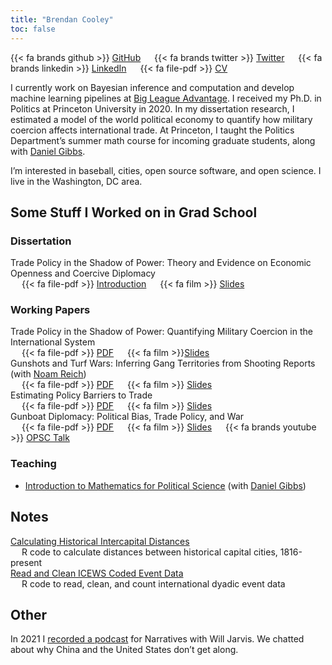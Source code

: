 ```yaml
---
title: "Brendan Cooley"
toc: false
---
```


{{< fa brands github >}} [GitHub](https://github.com/brendancooley) &emsp; {{< fa brands twitter >}} [Twitter](https://twitter.com/brendanmcooley) &emsp; {{< fa brands linkedin >}} [LinkedIn](https://www.linkedin.com/in/brendan-cooley-a3559433/) &emsp; {{< fa file-pdf >}} [CV](content/docs/Cooley_cv.pdf)

I currently work on Bayesian inference and computation and develop machine learning pipelines at [Big League Advantage](https://bigleagueadvantage.com/). I received my Ph.D. in Politics at Princeton University in 2020. In my dissertation research, I estimated a model of the world political economy to quantify how military coercion affects international trade. At Princeton, I taught the Politics Department’s summer math course for incoming graduate students, along with [Daniel Gibbs](http://www.daniel-gibbs.com/).

I'm interested in baseball, cities, open source software, and open science. I live in the Washington, DC area.

## Some Stuff I Worked on in Grad School

### Dissertation

| Trade Policy in the Shadow of Power: Theory and Evidence on Economic Openness and Coercive Diplomacy
| &emsp;  {{< fa file-pdf >}} [Introduction](content/docs/diss_intro.pdf) &emsp; {{< fa film >}} [Slides](diss)

### Working Papers

| Trade Policy in the Shadow of Power: Quantifying Military Coercion in the International System
| &emsp; {{< fa file-pdf >}} [PDF](content/docs/tpsp.pdf) &emsp; {{< fa film >}}[Slides](tpsp)

| Gunshots and Turf Wars: Inferring Gang Territories from Shooting Reports (with [Noam Reich](http://noamreich.com/))
| &emsp; {{< fa file-pdf >}} [PDF](content/docs/gangs.pdf) &emsp; {{< fa film >}} [Slides](gangs)

| Estimating Policy Barriers to Trade
| &emsp; {{< fa file-pdf >}} [PDF](content/docs/epbt.pdf) &emsp; {{< fa film >}} [Slides](epbt)

| Gunboat Diplomacy: Political Bias, Trade Policy, and War
| &emsp; {{< fa file-pdf >}} [PDF](content/docs/gunboats.pdf) &emsp; {{< fa film >}} [Slides](gunboats) &emsp; {{< fa brands youtube >}} [OPSC Talk](https://www.youtube.com/watch?v=qf_cV_GQwk8&t=5s)

### Teaching

- [Introduction to Mathematics for Political Science](http://brendancooley.com/imps2019/) (with [Daniel Gibbs](http://www.daniel-gibbs.com/))

## Notes

| [Calculating Historical Intercapital Distances](content/notes/dists.md)
| &emsp; R code to calculate distances between historical capital cities, 1816-present

| [Read and Clean ICEWS Coded Event Data](content/notes/icews.md)
| &emsp; R code to read, clean, and count international dyadic event data

## Other

In 2021 I [recorded a podcast](https://podcasts.apple.com/us/podcast/26-trade-war-and-china-with-brendan-cooley/id1525164585?i=1000506571235) for Narratives with Will Jarvis. We chatted about why China and the United States don't get along.
